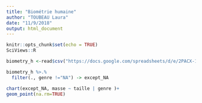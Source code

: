 ```yaml
---
title: "Biométrie humaine"
author: "TOUBEAU Laura"
date: "11/9/2018"
output: html_document
---
```


```r
knitr::opts_chunk$set(echo = TRUE)
SciViews::R
```

```r
biometry_h <-read$csv("https://docs.google.com/spreadsheets/d/e/2PACX-1vQoVtSWbENWzxbALxD0qyNDqxV4uSYqzLCtJgcNGE7ciT6nkWOjA9b6dMBHaSUY8Nw5f-mSpUEeN-3S/pub?output=csv")
```

```r
biometry_h %>.%
  filter(., genre !="NA") -> except_NA
```

```r
chart(except_NA, masse ~ taille | genre )+
geom_point(na.rm=TRUE)
```



